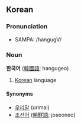 ==Korean==
===Pronunciation===
*SAMPA: /hangugV/
===Noun===
'''한국어''' ([[韓國語]]; hangugeo)

#[[Korean]] language

====Synonyms====
* [[우리말]] (urimal)
* [[조선어]] ([[朝鮮語]]; joseoneo)